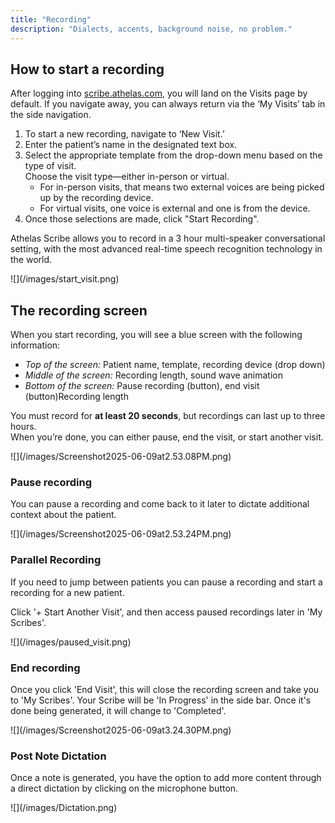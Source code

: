 ```yaml
---
title: "Recording"
description: "Dialects, accents, background noise, no problem."
---
```


## How to start a recording

After logging into [scribe.athelas.com](http://scribe.athelas.com), you will land on the Visits page by default. If you navigate away, you can always return via the ‘My Visits’ tab in the side navigation.

1. To start a new recording, navigate to ‘New Visit.’
2. Enter the patient’s name in the designated text box.
3. Select the appropriate template from the drop-down menu based on the type of visit.\
   Choose the visit type—either in-person or virtual.
   - For in-person visits, that means two external voices are being picked up by the recording device.
   - For virtual visits, one voice is external and one is from the device.
4. Once those selections are made, click "Start Recording".

Athelas Scribe allows you to record in a 3 hour multi-speaker conversational setting, with the most advanced real-time speech recognition technology in the world.

<Frame>
  ![](/images/start_visit.png)
</Frame>

## The recording screen

When you start recording, you will see a blue screen with the following information:

- _Top of the screen:_ Patient name, template, recording device (drop down)
- _Middle of the screen:_ Recording length, sound wave animation
- _Bottom of the screen:_ Pause recording (button), end visit (button)Recording length

You must record for **at least 20 seconds**, but recordings can last up to three hours.\
When you’re done, you can either pause, end the visit, or start another visit.

<Frame>
  ![](/images/Screenshot2025-06-09at2.53.08PM.png)
</Frame>

### Pause recording

You can pause a recording and come back to it later to dictate additional context about the patient.

<Frame>
  ![](/images/Screenshot2025-06-09at2.53.24PM.png)
</Frame>

### Parallel Recording

If you need to jump between patients you can pause a recording and start a recording for a new patient.

Click '\+ Start Another Visit', and then access paused recordings later in 'My Scribes'.

<Frame>
  ![](/images/paused_visit.png)
</Frame>

### End recording

Once you click 'End Visit', this will close the recording screen and take you to 'My Scribes'. Your Scribe will be 'In Progress' in the side bar. Once it's done being generated, it will change to 'Completed'.

<Frame>
  ![](/images/Screenshot2025-06-09at3.24.30PM.png)
</Frame>

### Post Note Dictation

Once a note is generated, you have the option to add more content through a direct dictation by clicking on the microphone button.

<Frame>
  ![](/images/Dictation.png)
</Frame>